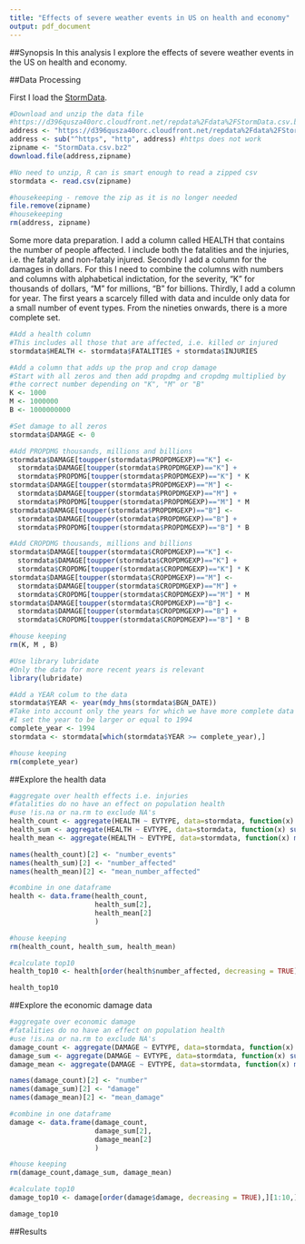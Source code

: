 ```yaml
---
title: "Effects of severe weather events in US on health and economy"
output: pdf_document
---
```


<!---
    Language: Your document should be written in English.
    Title: Your document should have a title that briefly summarizes your data analysis
    Synopsis: Immediately after the title, there should be a synopsis which describes and summarizes your analysis in at most 10 complete sentences.
    There should be a section titled Data Processing which describes (in words and code) how the data were loaded into R and processed for analysis. In particular, your analysis must start from the raw CSV file containing the data. You cannot do any preprocessing outside the document. If preprocessing is time-consuming you may consider using the cache = TRUE option for certain code chunks.
    There should be a section titled Results in which your results are presented.
    You may have other sections in your analysis, but Data Processing and Results are required.
    The analysis document must have at least one figure containing a plot.
    Your analyis must have no more than three figures. Figures may have multiple plots in them (i.e. panel plots), but there cannot be more than three figures total.
    You must show all your code for the work in your analysis document. This may make the document a bit verbose, but that is okay. In general, you should ensure that echo = TRUE for every code chunk (this is the default setting in knitr).
 accepted
-->

##Synopsis
In this analysis I explore the effects of severe weather events in the US on health and economy.

##Data Processing

First I load the [StormData](https://d396qusza40orc.cloudfront.net/repdata%2Fdata%2FStormData.csv.bz2).
```r
#Download and unzip the data file
#https://d396qusza40orc.cloudfront.net/repdata%2Fdata%2FStormData.csv.bz2
address <- "https://d396qusza40orc.cloudfront.net/repdata%2Fdata%2FStormData.csv.bz2"
address <- sub("^https", "http", address) #https does not work
zipname <- "StormData.csv.bz2"
download.file(address,zipname)

#No need to unzip, R can is smart enough to read a zipped csv
stormdata <- read.csv(zipname)

#housekeeping - remove the zip as it is no longer needed
file.remove(zipname)
#housekeeping
rm(address, zipname)
```

Some more data preparation. I add a column called HEALTH that contains the number of people affected. I include both the fatalities and the injuries, i.e. the fataly and non-fataly injured. Secondly I add a column for the damages in dollars. For this I need to combine the columns with numbers and columns with alphabetical indictation, for the severity, "K" for thousands of dollars, "M" for millions, "B" for billions. Thirdly, I add a column for year. The first years a scarcely filled with data and inculde only data for a small number of event types. From the nineties onwards, there is a more complete set.
```r
#Add a health column
#This includes all those that are affected, i.e. killed or injured
stormdata$HEALTH <- stormdata$FATALITIES + stormdata$INJURIES

#Add a column that adds up the prop and crop damage
#Start with all zeros and then add propdmg and cropdmg multiplied by
#the correct number depending on "K", "M" or "B"
K <- 1000
M <- 1000000
B <- 1000000000

#Set damage to all zeros
stormdata$DAMAGE <- 0

#Add PROPDMG thousands, millions and billions
stormdata$DAMAGE[toupper(stormdata$PROPDMGEXP)=="K"] <-
  stormdata$DAMAGE[toupper(stormdata$PROPDMGEXP)=="K"] +
  stormdata$PROPDMG[toupper(stormdata$PROPDMGEXP)=="K"] * K
stormdata$DAMAGE[toupper(stormdata$PROPDMGEXP)=="M"] <-
  stormdata$DAMAGE[toupper(stormdata$PROPDMGEXP)=="M"] +
  stormdata$PROPDMG[toupper(stormdata$PROPDMGEXP)=="M"] * M
stormdata$DAMAGE[toupper(stormdata$PROPDMGEXP)=="B"] <-
  stormdata$DAMAGE[toupper(stormdata$PROPDMGEXP)=="B"] +
  stormdata$PROPDMG[toupper(stormdata$PROPDMGEXP)=="B"] * B

#Add CROPDMG thousands, millions and billions
stormdata$DAMAGE[toupper(stormdata$CROPDMGEXP)=="K"] <-
  stormdata$DAMAGE[toupper(stormdata$CROPDMGEXP)=="K"] +
  stormdata$CROPDMG[toupper(stormdata$CROPDMGEXP)=="K"] * K
stormdata$DAMAGE[toupper(stormdata$CROPDMGEXP)=="M"] <-
  stormdata$DAMAGE[toupper(stormdata$CROPDMGEXP)=="M"] +
  stormdata$CROPDMG[toupper(stormdata$CROPDMGEXP)=="M"] * M
stormdata$DAMAGE[toupper(stormdata$CROPDMGEXP)=="B"] <-
  stormdata$DAMAGE[toupper(stormdata$CROPDMGEXP)=="B"] +
  stormdata$CROPDMG[toupper(stormdata$CROPDMGEXP)=="B"] * B

#house keeping
rm(K, M , B)

#Use library lubridate
#Only the data for more recent years is relevant
library(lubridate)

#Add a YEAR colum to the data
stormdata$YEAR <- year(mdy_hms(stormdata$BGN_DATE))
#Take into account only the years for which we have more complete data
#I set the year to be larger or equal to 1994
complete_year <- 1994
stormdata <- stormdata[which(stormdata$YEAR >= complete_year),]

#house keeping
rm(complete_year)

```


##Explore the health data

```r

#aggregate over health effects i.e. injuries
#fatalities do no have an effect on population health
#use !is.na or na.rm to exclude NA's
health_count <- aggregate(HEALTH ~ EVTYPE, data=stormdata, function(x) length( !is.na(x)))
health_sum <- aggregate(HEALTH ~ EVTYPE, data=stormdata, function(x) sum(x, na.rm = TRUE))
health_mean <- aggregate(HEALTH ~ EVTYPE, data=stormdata, function(x) mean(x, na.rm = TRUE))

names(health_count)[2] <- "number_events"
names(health_sum)[2] <- "number_affected"
names(health_mean)[2] <- "mean_number_affected"

#combine in one dataframe
health <- data.frame(health_count,
                     health_sum[2],
                     health_mean[2]
                     )

#house keeping
rm(health_count, health_sum, health_mean)

#calculate top10
health_top10 <- health[order(health$number_affected, decreasing = TRUE),][1:10,]

health_top10
```

##Explore the economic damage data

```r




#aggregate over economic damage
#fatalities do no have an effect on population health
#use !is.na or na.rm to exclude NA's
damage_count <- aggregate(DAMAGE ~ EVTYPE, data=stormdata, function(x) length( !is.na(x)))
damage_sum <- aggregate(DAMAGE ~ EVTYPE, data=stormdata, function(x) sum(x, na.rm = TRUE))
damage_mean <- aggregate(DAMAGE ~ EVTYPE, data=stormdata, function(x) mean(x, na.rm = TRUE))

names(damage_count)[2] <- "number"
names(damage_sum)[2] <- "damage"
names(damage_mean)[2] <- "mean_damage"

#combine in one dataframe
damage <- data.frame(damage_count,
                     damage_sum[2],
                     damage_mean[2]
                     )

#house keeping
rm(damage_count,damage_sum, damage_mean)

#calculate top10
damage_top10 <- damage[order(damage$damage, decreasing = TRUE),][1:10,]

damage_top10

```

##Results
<!---
    Across the United States, which types of events (as indicated in the EVTYPE variable) are most harmful with respect to population health?
    Across the United States, which types of events have the greatest economic consequences?
-->
